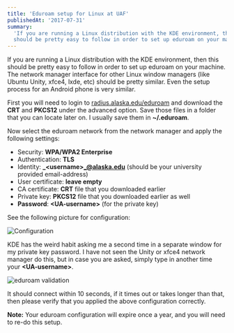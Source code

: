 ```yaml
---
title: 'Eduroam setup for Linux at UAF'
publishedAt: '2017-07-31'
summary:
  'If you are running a Linux distribution with the KDE environment, then this
  should be pretty easy to follow in order to set up eduroam on your machine.'
---
```


If you are running a Linux distribution with the KDE environment, then this
should be pretty easy to follow in order to set up eduroam on your machine. The
network manager interface for other Linux window managers (like Ubuntu Unity,
xfce4, lxde, etc) should be pretty similar. Even the setup process for an
Android phone is very similar.

First you will need to login to [radius.alaska.edu/eduroam][eduroam_login] and
download the **CRT** and **PKCS12** under the advanced option. Save those files
in a folder that you can locate later on. I usually save them in **~/.eduroam**.

Now select the eduroam network from the network manager and apply the following
settings:

- Security: **WPA/WPA2 Enterprise**
- Authentication: **TLS**
- Identity: **_\<username\>_@alaska.edu** (should be your university provided
  email-address)
- User certificate: **leave empty**
- CA certificate: **CRT** file that you downloaded earlier
- Private key: **PKCS12** file that you downloaded earlier as well
- **Password**: **\<UA-username\>** (for the private key)

See the following picture for configuration:

<Image
  src="/static/img/linux-eduroam-setup/eduroam_conf.png"
  height={630}
  width={536}
  alt="Configuration"
/>

KDE has the weird habit asking me a second time in a separate window for my
private key password. I have not seen the Unity or xfce4 network manager do
this, but in case you are asked, simply type in another time your
**\<UA-username\>**.

<Image
  src="/static/img/linux-eduroam-setup/eduroam_pass.png"
  height={222}
  width={488}
  alt="eduroam validation"
/>

It should connect within 10 seconds, if it times out or takes longer than that,
then please verify that you applied the above configuration correctly.

**Note:** Your eduroam configuration will expire once a year, and you will need
to re-do this setup.

[eduroam_login]: https://radius.alaska.edu/eduroam/
